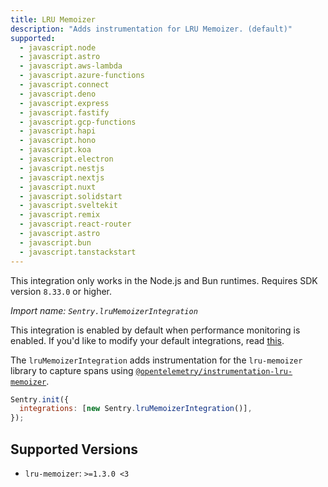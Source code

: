```yaml
---
title: LRU Memoizer
description: "Adds instrumentation for LRU Memoizer. (default)"
supported:
  - javascript.node
  - javascript.astro
  - javascript.aws-lambda
  - javascript.azure-functions
  - javascript.connect
  - javascript.deno
  - javascript.express
  - javascript.fastify
  - javascript.gcp-functions
  - javascript.hapi
  - javascript.hono
  - javascript.koa
  - javascript.electron
  - javascript.nestjs
  - javascript.nextjs
  - javascript.nuxt
  - javascript.solidstart
  - javascript.sveltekit
  - javascript.remix
  - javascript.react-router
  - javascript.astro
  - javascript.bun
  - javascript.tanstackstart
---
```


<Alert>

This integration only works in the Node.js and Bun runtimes. Requires SDK version `8.33.0` or higher.

</Alert>

_Import name: `Sentry.lruMemoizerIntegration`_

This integration is enabled by default when performance monitoring is enabled. If you'd like to modify your default integrations, read [this](./../#modifying-default-integrations).

The `lruMemoizerIntegration` adds instrumentation for the `lru-memoizer` library to capture spans using [`@opentelemetry/instrumentation-lru-memoizer`](https://www.npmjs.com/package/@opentelemetry/instrumentation-lru-memoizer).

```javascript
Sentry.init({
  integrations: [new Sentry.lruMemoizerIntegration()],
});
```

## Supported Versions

- `lru-memoizer`: `>=1.3.0 <3`
